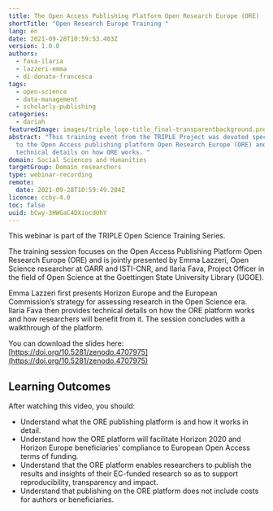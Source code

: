 ```yaml
---
title: The Open Access Publishing Platform Open Research Europe (ORE)
shortTitle: "Open Research Europe Training "
lang: en
date: 2021-09-28T10:59:53.403Z
version: 1.0.0
authors:
  - fava-ilaria
  - lazzeri-emma
  - di-donato-francesca
tags:
  - open-science
  - data-management
  - scholarly-publishing
categories:
  - dariah
featuredImage: images/triple_logo-title_final-transparentbackground.png
abstract: "This training event from the TRIPLE Project was devoted specifically
  to the Open Access publishing platform Open Research Europe (ORE) and provided
  technical details on how ORE works. "
domain: Social Sciences and Humanities
targetGroup: Domain researchers
type: webinar-recording
remote:
  date: 2021-09-28T10:59:49.204Z
licence: ccby-4.0
toc: false
uuid: bCwy-3HWGaC4DXiocdUhY
---
```

This webinar is part of the TRIPLE Open Science Training Series.

The training session focuses on the Open Access Publishing Platform Open Research Europe (ORE) and is jointly presented by Emma Lazzeri, Open Science researcher at GARR and ISTI-CNR, and Ilaria Fava, Project Officer in the field of Open Science at the Goettingen State University Library (UGOE).

Emma Lazzeri first presents Horizon Europe and the European Commission’s strategy for assessing research in the Open Science era. Ilaria Fava then provides technical details on how the ORE platform works and how researchers will benefit from it. The session concludes with a walkthrough of the platform.  

You can download the slides here: [https://doi.org/10.5281/zenodo.4707975](https://doi.org/10.5281/zenodo.4707975)

## Learning Outcomes

After watching this video, you should:

- Understand what the ORE publishing platform is and how it works in detail. 
- Understand how the ORE platform will facilitate Horizon 2020 and Horizon Europe beneficiaries’ compliance to European Open Access terms of funding. 
- Understand that the ORE platform enables researchers to publish the results and insights of their EC-funded research so as to support reproducibility, transparency and impact. 
- Understand that publishing on the ORE platform does not include costs for authors or beneficiaries.

<VideoCard provider="youtube" id="_3jpFxtKIME" title="The Open Access Publishing Platform Open Research Europe (ORE)" subtitle="Click here to view" image="images/capture-d’écran-2021-09-27-à-12.27.35.png" />